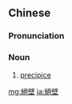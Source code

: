 {{also|絶壁|绝壁}}
==Chinese==
{{zh-forms|s=绝壁}}

===Pronunciation===
{{zh-pron
|m=juébì
|c=zyut6 bik1
|cat=n
}}

===Noun===
{{zh-noun}}

# [[precipice]]

[[mg:絕壁]]
[[ja:絕壁]]